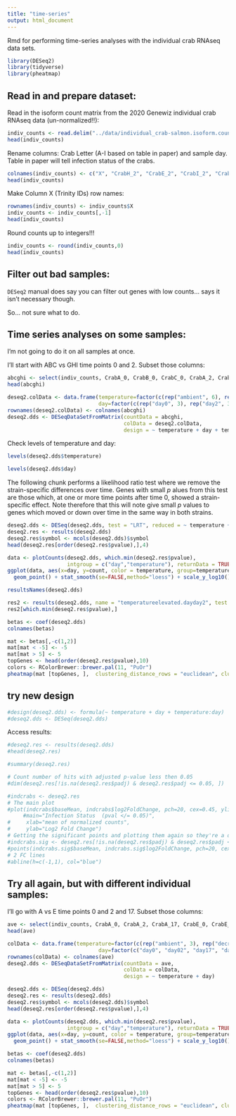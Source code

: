 ```yaml
---
title: "time-series"
output: html_document
---
```

Rmd for performing time-series analyses with the individual crab RNAseq data sets. 


```r
library(DESeq2)
library(tidyverse)
library(pheatmap)
```

## Read in and prepare dataset: 

Read in the isoform count matrix from the 2020 Genewiz individual crab RNAseq data (un-normalized!!):
```r
indiv_counts <- read.delim("../data/individual_crab-salmon.isoform.counts.matrix")
head(indiv_counts)
```

Rename columns:
Crab Letter (A-I based on table in paper) and sample day. Table in paper will tell infection status of the crabs. 
```r
colnames(indiv_counts) <- c("X", "CrabH_2", "CrabE_2", "CrabI_2", "CrabC_17", "CrabB_17", "CrabG_0", "CrabF_2", "CrabE_0", "CrabG_2", "CrabC_0", "CrabI_0", "CrabD_0", "CrabD_17", "CrabB_0", "CrabC_2", "CrabB_2", "CrabF_17", "CrabA_0", "CrabH_0", "CrabA_17", "CrabD_2", "CrabE_17", "CrabA_2", "CrabF_0")
head(indiv_counts)
```

Make Column X (Trinity IDs) row names:
```r
rownames(indiv_counts) <- indiv_counts$X
indiv_counts <- indiv_counts[,-1]
head(indiv_counts)
```


Round counts up to integers!!!
```r
indiv_counts <- round(indiv_counts,0)
head(indiv_counts)
```

## Filter out bad samples:

`DESeq2` manual does say you can filter out genes with low counts... says it isn't necessary though. 

So... not sure what to do. 

## Time series analyses on some samples:
I'm not going to do it on all samples at once. 

I'll start with ABC vs GHI time points 0 and 2. 
Subset those columns:
```r
abcghi <- select(indiv_counts, CrabA_0, CrabB_0, CrabC_0, CrabA_2, CrabB_2, CrabC_2, CrabG_0, CrabH_0, CrabI_0, CrabG_2, CrabH_2, CrabI_2)
head(abcghi)
```

```r
deseq2.colData <- data.frame(temperature=factor(c(rep("ambient", 6), rep("elevated", 6))), 
                             day=factor(c(rep("day0", 3), rep("day2", 3), rep("day0", 3), rep("day2", 3))))
rownames(deseq2.colData) <- colnames(abcghi)
deseq2.dds <- DESeqDataSetFromMatrix(countData = abcghi,
                                     colData = deseq2.colData, 
                                     design = ~ temperature + day + temperature:day)
```

Check levels of temperature and day:
```r
levels(deseq2.dds$temperature)
```

```r
levels(deseq2.dds$day)
```



The following chunk performs a likelihood ratio test where we remove the strain-specific differences over time. Genes with small _p_ alues from this test are those which, at one or more time points after time 0, showed a strain-specific effect. Note therefore that this will note give small _p_ values to genes which moved or down over time in the same way in both strains. 

```r
deseq2.dds <- DESeq(deseq2.dds, test = "LRT", reduced = ~ temperature + day)
deseq2.res <- results(deseq2.dds)
deseq2.res$symbol <- mcols(deseq2.dds)$symbol
head(deseq2.res[order(deseq2.res$pvalue),],4)
```

```r
data <- plotCounts(deseq2.dds, which.min(deseq2.res$pvalue),
                   intgroup = c("day","temperature"), returnData = TRUE)
ggplot(data, aes(x=day, y=count, color = temperature, group=temperature)) + 
  geom_point() + stat_smooth(se=FALSE,method="loess") + scale_y_log10()
```

```r
resultsNames(deseq2.dds)
```

```r
res2 <- results(deseq2.dds, name = "temperatureelevated.dayday2", test = "Wald")
res2[which.min(deseq2.res$pvalue),]
```

```r
betas <- coef(deseq2.dds)
colnames(betas)
```

```r
mat <- betas[,-c(1,2)]
mat[mat < -5] <- -5
mat[mat > 5] <- 5
topGenes <- head(order(deseq2.res$pvalue),10)
colors <- RColorBrewer::brewer.pal(11, "PuOr")
pheatmap(mat [topGenes, ],  clustering_distance_rows = "euclidean", clustering_method = "average", treeheight_col = 80, legend = TRUE, color = colors, fontsize_col = 10, fontsize_row = 6, ColV=FALSE)
```




## try new design 

```r
#design(deseq2.dds) <- formula(~ temperature + day + temperature:day)
#deseq2.dds <- DESeq(deseq2.dds)
```


Access results:
```r
#deseq2.res <- results(deseq2.dds)
#head(deseq2.res)
```

```r
#summary(deseq2.res)
```

```r
# Count number of hits with adjusted p-value less then 0.05
#dim(deseq2.res[!is.na(deseq2.res$padj) & deseq2.res$padj <= 0.05, ])
```

```r
#indcrabs <- deseq2.res
# The main plot
#plot(indcrabs$baseMean, indcrabs$log2FoldChange, pch=20, cex=0.45, ylim=c(-15, 15), log="x", col="darkgray",
     #main="Infection Status  (pval </= 0.05)",
#     xlab="mean of normalized counts",
#     ylab="Log2 Fold Change")
# Getting the significant points and plotting them again so they're a different color
#indcrabs.sig <- deseq2.res[!is.na(deseq2.res$padj) & deseq2.res$padj <= 0.05, ]
#points(indcrabs.sig$baseMean, indcrabs.sig$log2FoldChange, pch=20, cex=0.45, col="red")
# 2 FC lines
#abline(h=c(-1,1), col="blue")
```


## Try all again, but with different individual samples: 

I'll go with A vs E time points 0 and 2 and 17. 
Subset those columns:
```r
ave <- select(indiv_counts, CrabA_0, CrabA_2, CrabA_17, CrabE_0, CrabE_2, CrabE_17)
head(ave)
```


```r
colData <- data.frame(temperature=factor(c(rep("ambient", 3), rep("decreased", 3))), 
                             day=factor(c("day0", "day02", "day17", "day0", "day02", "day17")))
rownames(colData) <- colnames(ave)
deseq2.dds <- DESeqDataSetFromMatrix(countData = ave,
                                     colData = colData, 
                                     design = ~ temperature + day)
```

```r
deseq2.dds <- DESeq(deseq2.dds)
deseq2.res <- results(deseq2.dds)
deseq2.res$symbol <- mcols(deseq2.dds)$symbol
head(deseq2.res[order(deseq2.res$pvalue),],4)
```


```r
data <- plotCounts(deseq2.dds, which.min(deseq2.res$pvalue),
                   intgroup = c("day","temperature"), returnData = TRUE)
ggplot(data, aes(x=day, y=count, color = temperature, group=temperature)) + 
  geom_point() + stat_smooth(se=FALSE,method="loess") + scale_y_log10()
```

```r
betas <- coef(deseq2.dds)
colnames(betas)
```

```r
mat <- betas[,-c(1,2)]
mat[mat < -5] <- -5
mat[mat > 5] <- 5
topGenes <- head(order(deseq2.res$pvalue),10)
colors <- RColorBrewer::brewer.pal(11, "PuOr")
pheatmap(mat [topGenes, ],  clustering_distance_rows = "euclidean", clustering_method = "average", treeheight_col = 80, legend = TRUE, color = colors, fontsize_col = 10, fontsize_row = 6, ColV=FALSE)
```


